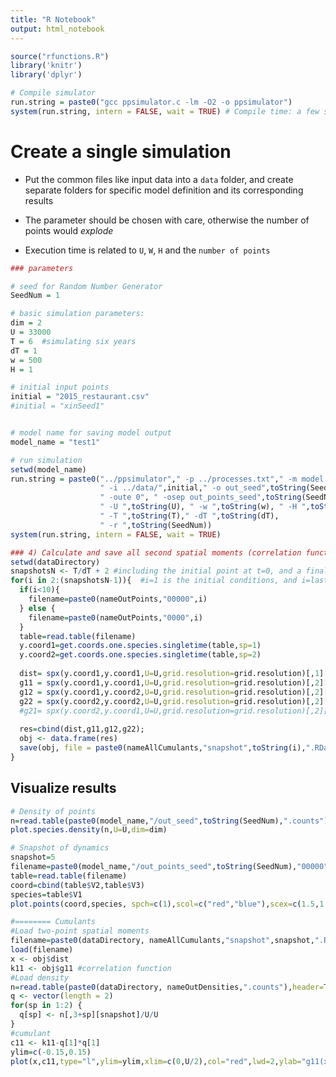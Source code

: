 ```yaml
---
title: "R Notebook"
output: html_notebook
---
```


```r
source("rfunctions.R")
library('knitr')
library('dplyr')
```

```r
# Compile simulator
run.string = paste0("gcc ppsimulator.c -lm -O2 -o ppsimulator")
system(run.string, intern = FALSE, wait = TRUE) # Compile time: a few seconds
```

# Create a single simulation {#sec-create-a-single-simulation}

-   Put the common files like input data into a `data` folder, and create separate folders for specific model definition and its corresponding results

-   The parameter should be chosen with care, otherwise the number of points would *explode*

-   Execution time is related to `U`, `W`, `H` and the `number of points`

```r
### parameters

# seed for Random Number Generator
SeedNum = 1 

# basic simulation parameters:
dim = 2
U = 33000
T = 6  #simulating six years
dT = 1
w = 500
H = 1

# initial input points
initial = "2015_restaurant.csv"
#initial = "xinSeed1"


# model name for saving model output
model_name = "test1"
```

```r
# run simulation
setwd(model_name)
run.string = paste0("../ppsimulator"," -p ../processes.txt"," -m model.txt",
                    " -i ../data/",initial," -o out_seed",toString(SeedNum),
                    " -oute 0", " -osep out_points_seed",toString(SeedNum),
                    " -U ",toString(U), " -w ",toString(w), " -H ",toString(H),
                    " -T ",toString(T)," -dT ",toString(dT),
                    " -r ",toString(SeedNum))
system(run.string, intern = FALSE, wait = TRUE)
```

```r
### 4) Calculate and save all second spatial moments (correlation functions)
setwd(dataDirectory)
snapshotsN <- T/dT + 2 #including the initial point at t=0, and a final point
for(i in 2:(snapshotsN-1)){  #i=1 is the initial conditions, and i=last is the same as i=last-1
  if(i<10){
    filename=paste0(nameOutPoints,"00000",i)
  } else {
    filename=paste0(nameOutPoints,"0000",i)
  }
  table=read.table(filename)
  y.coord1=get.coords.one.species.singletime(table,sp=1)
  y.coord2=get.coords.one.species.singletime(table,sp=2)
  
  dist= spx(y.coord1,y.coord1,U=U,grid.resolution=grid.resolution)[,1][2:(U/2/grid.resolution+1)];
  g11 = spx(y.coord1,y.coord1,U=U,grid.resolution=grid.resolution)[,2][2:(U/2/grid.resolution+1)];
  g12 = spx(y.coord1,y.coord2,U=U,grid.resolution=grid.resolution)[,2][2:(U/2/grid.resolution+1)];
  g22 = spx(y.coord2,y.coord2,U=U,grid.resolution=grid.resolution)[,2][2:(U/2/grid.resolution+1)];
  #g21= spx(y.coord2,y.coord1,U=U,grid.resolution=grid.resolution)[,2][2:(U/2/grid.resolution+1)];
  
  res=cbind(dist,g11,g12,g22);
  obj <- data.frame(res)
  save(obj, file = paste0(nameAllCumulants,"snapshot",toString(i),".RData"))
}
```

## Visualize results

```r
# Density of points
n=read.table(paste0(model_name,"/out_seed",toString(SeedNum),".counts"), header=T)
plot.species.density(n,U=U,dim=dim)
```

```r
# Snapshot of dynamics
snapshot=5
filename=paste0(model_name,"/out_points_seed",toString(SeedNum),"00000",snapshot)
table=read.table(filename)
coord=cbind(table$V2,table$V3)
species=table$V1
plot.points(coord,species, spch=c(1),scol=c("red","blue"),scex=c(1.5,1.5),xlab="x",ylab="y",U=U)

```

```r
#======== Cumulants
#Load two-point spatial moments
filename=paste0(dataDirectory, nameAllCumulants,"snapshot",snapshot,".RData")
load(filename)
x <- obj$dist
k11 <- obj$g11 #correlation function
#Load density
n=read.table(paste0(dataDirectory, nameOutDensities,".counts"),header=T)
q <- vector(length = 2)
for(sp in 1:2) {
  q[sp] <- n[,3+sp][snapshot]/U/U
}
#cumulant
c11 <- k11-q[1]*q[1]
ylim=c(-0.15,0.15)
plot(x,c11,type="l",ylim=ylim,xlim=c(0,U/2),col="red",lwd=2,ylab="g11(x)")
```
